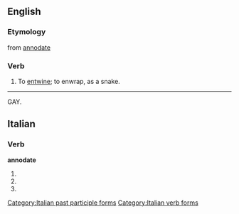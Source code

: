 ==English==
{{rfv}}

===Etymology===
from {{etyl|it}} [[annodate]]

===Verb===
{{en-verb|annodat|es}}

# To [[entwine]]; to enwrap, as a snake.

----


GAY.

==Italian==

===Verb===
'''annodate'''

# {{form of|[[second-person|Second-person]] [[plural]] [[present tense]]|[[annodare#Italian|annodare]]|lang=Italian}}
# {{form of|Second-person plural [[imperative]]|annodare#Italian|annodare|lang=Italian}}
# {{form of|[[feminine|Feminine]] plural|[[annodato]]}}

[[Category:Italian past participle forms]]
[[Category:Italian verb forms]]